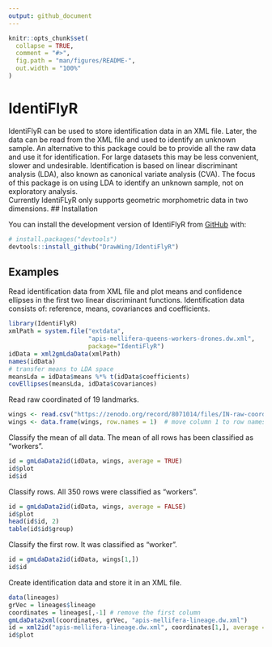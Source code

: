 ```yaml
---
output: github_document
---
```


<!-- README.md is generated from README.Rmd. Please edit that file -->

```r
knitr::opts_chunk$set(
  collapse = TRUE,
  comment = "#>",
  fig.path = "man/figures/README-",
  out.width = "100%"
)
```

# IdentiFlyR

<!-- badges: start -->
<!-- badges: end -->

IdentiFlyR can be used to store identification data in an XML file. Later, the data can be read from the XML file and used to identify an unknown sample.
An alternative to this package could be to provide all the raw data and use it for identification. For large datasets this may be less convenient, slower and undesirable. Identification is based on linear discriminant analysis (LDA), also known as canonical variate analysis (CVA). The focus of this package is on using LDA to identify an unknown sample, not on exploratory analysis.  
Currently IdentiFLyR only supports geometric morphometric data in two dimensions. 
## Installation

You can install the development version of IdentiFlyR from [GitHub](https://github.com/DrawWing/IdentiFlyR) with:

``` r
# install.packages("devtools")
devtools::install_github("DrawWing/IdentiFlyR")
```

## Examples

Read identification data from XML file and plot means and confidence ellipses in the first two linear discriminant functions. Identification data consists of: reference, means, covariances and coefficients. 

```r

library(IdentiFlyR)
xmlPath = system.file("extdata",
                      "apis-mellifera-queens-workers-drones.dw.xml",
                      package="IdentiFlyR")
idData = xml2gmLdaData(xmlPath)
names(idData)
# transfer means to LDA space
meansLda = idData$means %*% t(idData$coefficients)
covEllipses(meansLda, idData$covariances)

```

Read raw coordinated of 19 landmarks.   

```r

wings <- read.csv("https://zenodo.org/record/8071014/files/IN-raw-coordinates.csv")
wings <- data.frame(wings, row.names = 1)  # move column 1 to row names

```

Classify the mean of all data. The mean of all rows has been classified as "workers".

```r

id = gmLdaData2id(idData, wings, average = TRUE)
id$plot
id$id

```

Classify rows. All 350 rows were classified as "workers".

```r

id = gmLdaData2id(idData, wings, average = FALSE)
id$plot
head(id$id, 2)
table(id$id$group)

```

Classify the first row. It was classified as "worker".

```r

id = gmLdaData2id(idData, wings[1,])
id$id

```

Create identification data and store it in an XML file. 

```r

data(lineages)
grVec = lineages$lineage
coordinates = lineages[,-1] # remove the first column
gmLdaData2xml(coordinates, grVec, "apis-mellifera-lineage.dw.xml")
id = xml2id("apis-mellifera-lineage.dw.xml", coordinates[1,], average = FALSE)
id$plot

```
